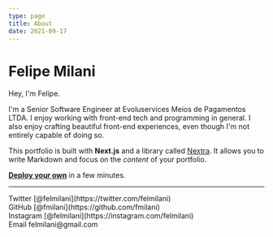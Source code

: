 ```yaml
---
type: page
title: About
date: 2021-09-17
---
```


# Felipe Milani

Hey, I'm Felipe.

I'm a Senior Software Engineer at Evoluservices Meios de Pagamentos LTDA. I enjoy working with front-end tech and programming in general. I also enjoy crafting beautiful front-end experiences, even though I'm not entirely capable of doing so.

This portfolio is built with **Next.js** and a library called [Nextra](https://nextra.vercel.app/). It allows you to write Markdown and focus on the _content_ of your portfolio.

[**Deploy your own**](https://vercel.com/new/git/external?repository-url=https://github.com/vercel/next.js/tree/canary/examples/blog&project-name=portfolio&repository-name=portfolio) in a few minutes.

---

<div>
  Twitter [@felmilani](https://twitter.com/felmilani)
  <br />
  GitHub [@fmilani](https://github.com/fmilani)
  <br />
  Instagram [@felmilani](https://instagram.com/felmilani)
  <br />
  Email felmilani@gmail.com
</div>
